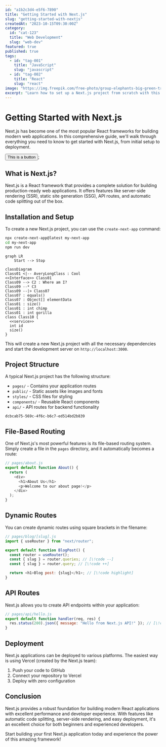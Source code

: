 ```yaml
---
id: "a1b2c3d4-e5f6-7890"
title: "Getting Started with Next.js"
slug: "getting-started-with-nextjs"
createdAt: "2023-10-15T09:30:00Z"
category:
  id: "cat-123"
  title: "Web Development"
  slug: "web-dev"
featured: true
published: true
tags:
  - id: "tag-001"
    title: "JavaScript"
    slug: "javascript"
  - id: "tag-002"
    title: "React"
    slug: "react"
image: "https://img.freepik.com/free-photo/group-elephants-big-green-tree-wilderness_181624-16897.jpg?semt=ais_hybrid&w=740"
excerpt: "Learn how to set up a Next.js project from scratch with this comprehensive guide covering installation, routing, and deployment."
---
```


# Getting Started with Next.js

Next.js has become one of the most popular React frameworks for building modern web applications. In this comprehensive guide, we'll walk through everything you need to know to get started with Next.js, from initial setup to deployment.

<Button>This is a button</Button>;

## What is Next.js?

Next.js is a React framework that provides a complete solution for building production-ready web applications. It offers features like server-side rendering (SSR), static site generation (SSG), API routes, and automatic code splitting out of the box.

## Installation and Setup

To create a new Next.js project, you can use the `create-next-app` command:

```bash
npx create-next-app@latest my-next-app
cd my-next-app
npm run dev
```

```mermaid
graph LR
    Start --> Stop
```

```mermaid
classDiagram
Class01 <|-- AveryLongClass : Cool
<<Interface>> Class01
Class09 --> C2 : Where am I?
Class09 --* C3
Class09 --|> Class07
Class07 : equals()
Class07 : Object[] elementData
Class01 : size()
Class01 : int chimp
Class01 : int gorilla
class Class10 {
  <<service>>
  int id
  size()
}
```

This will create a new Next.js project with all the necessary dependencies and start the development server on `http://localhost:3000`.

## Project Structure

A typical Next.js project has the following structure:

- `pages/` - Contains your application routes
- `public/` - Static assets like images and fonts
- `styles/` - CSS files for styling
- `components/` - Reusable React components
- `api/` - API routes for backend functionality

```bunny
dcbcab75-569c-4f6c-b6c7-ed514bd2b839
```

## File-Based Routing

One of Next.js's most powerful features is its file-based routing system. Simply create a file in the `pages` directory, and it automatically becomes a route:

```javascript
// pages/about.js
export default function About() {
  return (
    <div>
      <h1>About Us</h1>
      <p>Welcome to our about page!</p>
    </div>
  );
}
```

## Dynamic Routes

You can create dynamic routes using square brackets in the filename:

```javascript
// pages/blog/[slug].js
import { useRouter } from "next/router";

export default function BlogPost() {
  const router = useRouter();
  const { slug } = router.queries; // [\!code --]
  const { slug } = router.query; // [\!code ++]

  return <h1>Blog post: {slug}</h1>; // [\!code highlight]
}
```

## API Routes

Next.js allows you to create API endpoints within your application:

```javascript
// pages/api/hello.js
export default function handler(req, res) {
  res.status(200).json({ message: "Hello from Next.js API!" }); // [\!code focus]
}
```

## Deployment

Next.js applications can be deployed to various platforms. The easiest way is using Vercel (created by the Next.js team):

1. Push your code to GitHub
2. Connect your repository to Vercel
3. Deploy with zero configuration

## Conclusion

Next.js provides a robust foundation for building modern React applications with excellent performance and developer experience. With features like automatic code splitting, server-side rendering, and easy deployment, it's an excellent choice for both beginners and experienced developers.

Start building your first Next.js application today and experience the power of this amazing framework!
